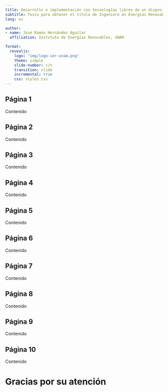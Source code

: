```yaml
---
title: Desarrollo e implementación con tecnologías libres de un dispositivo portátil para evaluar el confort térmico, lumínico y acústico en interiores
subtitle: Tesis para obtener el título de Ingeniero en Energías Renovables
lang: es

author:
- name: José Ramón Hernández Aguilar
  affiliation: Instituto de Energías Renovables, UNAM

format: 
  revealjs:
    logo: "img/logo-ier-unam.png" 
    theme: simple
    slide-number: c/t
    transition: slide
    incremental: true  
    css: styles.css
---
```


## Página 1 {footer=false}

Contenido

## Página 2 {footer=false}

Contenido

## Página 3 {footer=false}

Contenido

## Página 4 {footer=false}

Contenido

## Página 5 {footer=false}

Contenido

## Página 6 {footer=false}

Contenido

## Página 7 {footer=false}

Contenido

## Página 8 {footer=false}

Contenido

## Página 9 {footer=false}

Contenido

## Página 10 {footer=false}

Contenido

# Gracias por su atención
